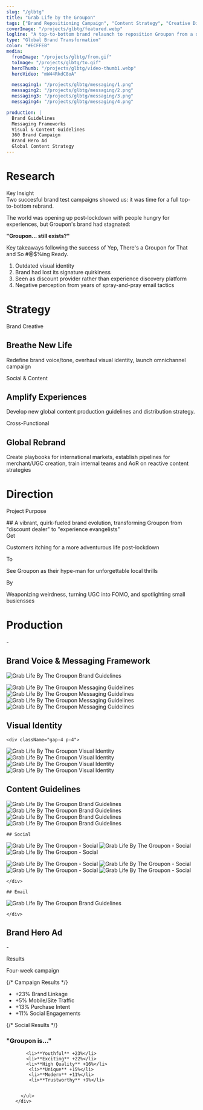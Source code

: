 ```yaml
---
slug: "/glbtg"
title: "Grab Life by the Groupon"
tags: ["Brand Repositioning Campaign", "Content Strategy", "Creative Direction"]
coverImage: "/projects/glbtg/featured.webp"
logline: "A top-to-bottom brand relaunch to reposition Groupon from a discount provider to a portal for life-changing experiences."
type: "Global Brand Transformation"
color: "#ECFFEB"
media:
  fromImage: "/projects/glbtg/from.gif"
  toImage: "/projects/glbtg/to.gif"
  heroThumb: "/projects/glbtg/video-thumb1.webp"
  heroVideo: "mW44RkdC8oA"

  messaging1: "/projects/glbtg/messaging/1.png"
  messaging2: "/projects/glbtg/messaging/2.png"
  messaging3: "/projects/glbtg/messaging/3.png"
  messaging4: "/projects/glbtg/messaging/4.png"

production: |
  Brand Guidelines
  Messaging Frameworks
  Visual & Content Guidelines
  360 Brand Campaign
  Brand Hero Ad
  Global Content Strategy
---
```



# Research

<Research>

<Callout type="research">
  <div className="font-head mx-auto my-auto text-6xl uppercase">
    Key Insight
  </div>
  Two succesful brand test campaigns showed us: it was time for a full
  top-to-bottom rebrand.
</Callout>

The world was opening up post-lockdown with people hungry for experiences, but Groupon's brand had stagnated:

**"Groupon... still exists?"**

Key takeaways following the success of Yep, There's a Groupon for That and So #@$%ing Ready.

1. Outdated visual identity
2. Brand had lost its signature quirkiness
3. Seen as discount provider rather than experience discovery platform
4. Negative perception from years of spray-and-pray email tactics

</Research>

# Strategy

<div className="ml-4 justify-evenly border-l-3 border-dotted border-yellow-500 bg-yellow-100 p-12">
  <div className="flex gap-8 text-yellow-800 lg:flex-row">
    <div className="flex-1">
      <p className="text-sm leading-tight font-semibold tracking-widest uppercase underline">
        Brand Creative
      </p>
      <h2 className="font-head text-3xl leading-snug uppercase">
        Breathe New Life
      </h2>
      <p className="text-balanced">
        Redefine brand voice/tone, overhaul visual identity, launch omnichannel
        campaign
      </p>
    </div>
    <div className="flex-1">
      <p className="text-sm leading-tight font-semibold tracking-widest uppercase underline">
        Social & Content
      </p>
      <h2 className="font-head text-3xl leading-snug uppercase">
        Amplify Experiences
      </h2>
      <p className="text-balanced">
        Develop new global content production guidelines and distribution
        strategy.
      </p>
    </div>
    <div className="flex-1">
      <p className="text-sm leading-tight font-semibold tracking-widest uppercase underline">
        Cross-Functional
      </p>
      <h2 className="font-head text-3xl leading-snug uppercase">
        Global Rebrand
      </h2>
      <p className="text-balanced">
        Create playbooks for international markets, establish pipelines for
        merchant/UGC creation, train internal teams and AoR on reactive content
        strategies
      </p>
    </div>
  </div>
</div>

# Direction

<Direction>
<div className="mx-auto w-full">
<FromTo
  color="#ECFFEB"
  fromImage={media.fromImage}
  toImage={media.toImage}
  production={production}
  fromCaption='"Groupon? The deals site from the first Obama administration? Never heard of her." - Mariah, Groupon Hater'
  toCaption='** high-pitched squealing ** Liz, checking her Groupon app everyday'
  className="text-black"
/>
</div>

<Callout type="direction">
  <div className="w-full flex flex-row gap-4 p-6 rounded-md mx-auto items-end">
<div className="flex-2">
    <p className="text-sm tracking-widest text-gray-500 uppercase">
      Project Purpose
      </p>
## A vibrant, quirk-fueled brand evolution, transforming Groupon from "discount dealer" to "experience evangelists"
    </div>

<div className="flex-1">
  <span className="text-md mb-2 font-bold text-gray-700 uppercase">Get</span>
  <p className="text-sm leading-relaxed text-gray-800">
    Customers itching for a more adventurous life post-lockdown
  </p>
</div>

<div className="flex-1">
  <span className="text-md mb-2 font-bold text-gray-700 uppercase">To</span>
  <p className="text-sm leading-relaxed text-gray-800">
    See Groupon as their hype-man for unforgettable local thrills
  </p>
</div>

<div className="flex-1">
  <span className="text-md mb-2 font-bold text-gray-700 uppercase">By</span>
  <p className="text-sm leading-relaxed text-gray-800">
    Weaponizing weirdness, turning UGC into FOMO, and spotlighting small
    busiensses
  </p>
</div>

</div>
</Callout>
</Direction>

# Production

<Production>
<p className="text-white">-</p>

## Brand Voice & Messaging Framework

<div className="flex gap-4 overflow-x-scroll p-4">

<img
  src="/projects/glbtg/messaging/tone1.png"
  alt="Grab Life By The Groupon Brand Guidelines"
  className="w-full rounded-md shadow-lg"
/>

<img
  src="/projects/glbtg/messaging/1.png"
  alt="Grab Life By The Groupon Messaging Guidelines"
  className="w-5/6 rounded-md shadow-lg"
/>
<img
  src="/projects/glbtg/messaging/2.png"
  alt="Grab Life By The Groupon Messaging Guidelines"
  className="w-5/6 rounded-md shadow-lg"
/>
<img
  src="/projects/glbtg/messaging/3.png"
  alt="Grab Life By The Groupon Messaging Guidelines"
  className="w-5/6 rounded-md shadow-lg"
/>
<img
  src="/projects/glbtg/messaging/4.png"
  alt="Grab Life By The Groupon Messaging Guidelines"
  className="w-5/6 rounded-md shadow-lg"
/>
    </div>

## Visual Identity

    <div className="gap-4 p-4">

<img
  src="/projects/glbtg/visual/1.jpg"
  alt="Grab Life By The Groupon Visual Identity"
  className="w-full rounded-md shadow-lg"
/>
<img
  src="/projects/glbtg/visual/2.jpg"
  alt="Grab Life By The Groupon Visual Identity"
  className="w-full rounded-md shadow-lg"
/>
<img
  src="/projects/glbtg/visual/3.jpg"
  alt="Grab Life By The Groupon Visual Identity"
  className="w-full rounded-md shadow-lg"
/>
<img
  src="/projects/glbtg/visual/4.jpg"
  alt="Grab Life By The Groupon Visual Identity"
  className="w-full rounded-md shadow-lg"
/>
</div>

## Content Guidelines

<div className="flex gap-4 overflow-x-scroll p-4">

<img
  src="/projects/glbtg/content/1.png"
  alt="Grab Life By The Groupon Brand Guidelines"
  className="w-full rounded-md shadow-lg"
/>
<img
  src="/projects/glbtg/content/2.png"
  alt="Grab Life By The Groupon Brand Guidelines"
  className="w-full rounded-md shadow-lg"
/>
<img
  src="/projects/glbtg/content/3.png"
  alt="Grab Life By The Groupon Brand Guidelines"
  className="w-full rounded-md shadow-lg"
/>
<img
  src="/projects/glbtg/content/4.png"
  alt="Grab Life By The Groupon Brand Guidelines"
  className="w-full rounded-md shadow-lg"
/>
    </div>

    ## Social

<div className="grid grid-cols-4 rows-8 gap-4 p-4 w-full items-center center-content justify-between">

<img
  src="/projects/glbtg/social/1.gif"
  alt="Grab Life By The Groupon - Social"
  className="col-span-3 w-full rounded-md shadow-lg"
/>
<img
  src="/projects/glbtg/social/2.png"
  alt="Grab Life By The Groupon - Social"
  className="col-span-2 w-full rounded-md shadow-lg"
/>
<img
  src="/projects/glbtg/social/3.webp"
  alt="Grab Life By The Groupon - Social"
  className="col-span-2 w-full rounded-md shadow-lg"
/>

<img
  src="/projects/glbtg/social/xyz1.jpg"
  alt="Grab Life By The Groupon - Social"
  className="col-span-1 w-full rounded-md shadow-lg"
/>
<img
  src="/projects/glbtg/social/xyz2.jpg"
  alt="Grab Life By The Groupon - Social"
  className="col-span-1 w-full rounded-md shadow-lg"
/>
<img
  src="/projects/glbtg/social/xyz3.jpg"
  alt="Grab Life By The Groupon - Social"
  className="col-span-1 w-full rounded-md shadow-lg"
/>
<img
  src="/projects/glbtg/social/xyz4.jpg"
  alt="Grab Life By The Groupon - Social"
  className="col-span-1 w-full rounded-md shadow-lg"
/>

    </div>

    ## Email

<div className="w-1/2 gap-4 p-4">

<img
  src="/projects/glbtg/email/1.gif"
  alt="Grab Life By The Groupon Brand Guidelines"
  className="w-full rounded-md shadow-lg"
/>

    </div>

## Brand Hero Ad

<VideoComponent thumb={media.heroThumb} video={media.heroVideo} />

<p className="text-white">-</p>
</Production>

<Results>
<div className="flex flex-col bg-[#ECFFEB] p-6 rounded-md shadow-lg text-shadow-lg">
  <div className="font-head text-8xl uppercase text-black">Results</div>
  <p className="text-black text-2xl mb-6">Four-week campaign</p>

  <div className="text-black flex flex-col lg:flex-row gap-8">
    {/* Campaign Results */}
    <div className="text-black flex-1 flex flex-col gap-0">
<p className="text-5xl">
  <ul className="list-none space-y-2">
    <li>+23% Brand Linkage</li>
    <li>+5% Mobile/Site Traffic</li>
    <li>+13% Purchase Intent</li>
    <li>+11% Social Engagements</li>
  </ul>
</p>
</div>
    {/* Social Results */}
    <div className="flex-1 flex flex-col gap-4">
      <h3 className="text-2xl font-bold text-black">"Groupon is..."</h3>
      <ul className="list-none pl-5 text-black space-y-2">

        <li>**Youthful** +23%</li>
        <li>**Exciting** +22%</li>
        <li>**High Quality** +16%</li>
         <li>**Unique** +15%</li>
         <li>**Modern** +11%</li>
         <li>**Trustworthy** +9%</li>


      </ul>
    </div>

  </div>
  </div>

</Results>
